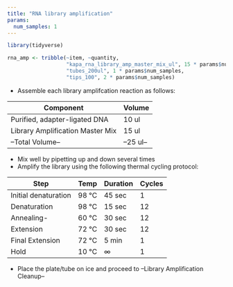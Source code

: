 ```yaml
---
title: "RNA library amplification"
params:
  num_samples: 1
---
```

```r
library(tidyverse)
```

```r
rna_amp <- tribble(~item, ~quantity,
                   "kapa_rna_library_amp_master_mix_ul", 15 * params$num_samples, 
                   "tubes_200ul", 1 * params$num_samples,
                   "tips_100", 2 * params$num_samples)
```

- Assemble each library amplifcation reaction as follows:

|Component|Volume|
|---------|------|
|Purified, adapter-ligated DNA| 10 ul|
|Library Amplification Master Mix| 15 ul|
|--Total Volume--| --25 ul--|

- Mix well by pipetting up and down several times
- Amplify the library using the following thermal cycling protocol:

|Step|Temp|Duration|Cycles|
|----|----|--------|------|
|Initial denaturation|98 °C|45 sec|1|
|Denaturation|98 °C|15 sec|12|
|Annealing-|60 °C|30 sec|12|
|Extension|72 °C|30 sec|12|
|Final Extension|72 °C|5 min|1|
|Hold|10 °C | ∞|1|


- Place the plate/tube on ice and proceed to --Library Amplification Cleanup--
